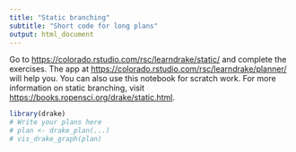 ```yaml
---
title: "Static branching"
subtitle: "Short code for long plans"
output: html_document
---
```


Go to <https://colorado.rstudio.com/rsc/learndrake/static/> and complete the exercises. The app at <https://colorado.rstudio.com/rsc/learndrake/planner/> will help you. You can also use this notebook for scratch work. For more information on static branching, visit <https://books.ropensci.org/drake/static.html>.

```r
library(drake)
# Write your plans here
# plan <- drake_plan(...)
# vis_drake_graph(plan)
```